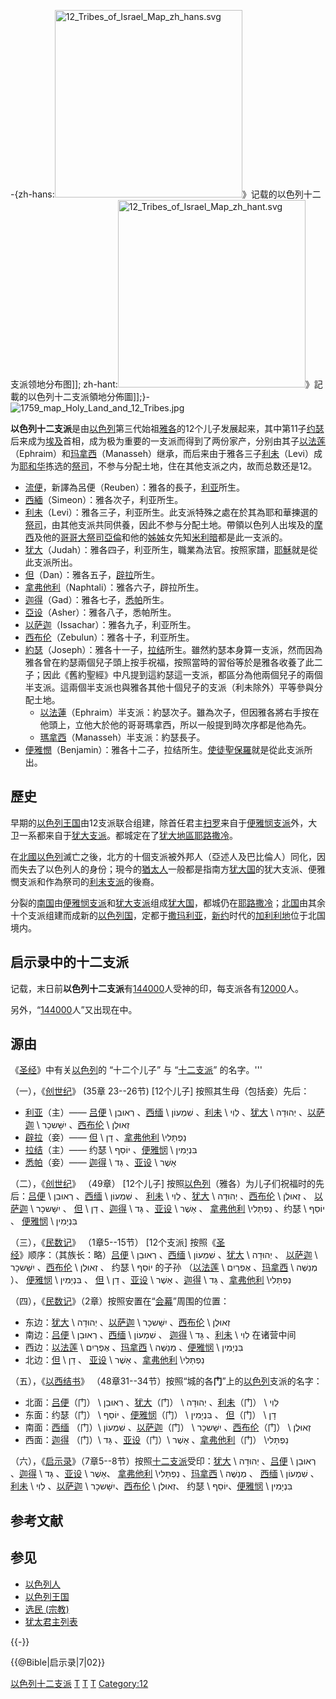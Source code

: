{{Jew}}
-{zh-hans:[[File:12_Tribes_of_Israel_Map_zh_hans.svg|300px]]》记载的以色列十二支派领地分布图]]; zh-hant:[[File:12_Tribes_of_Israel_Map_zh_hant.svg|300px]]》記載的以色列十二支派領地分佈圖]];}-
[[File:1759_map_Holy_Land_and_12_Tribes.jpg|thumb]]
{{基督教末世论}}

'''以色列十二支派'''是由[[以色列|以色列]]第三代始祖[[雅各_(舊約聖經)|雅各]]的12个儿子发展起来，其中第11子[[約瑟_(舊約聖經)|约瑟]]后来成为[[埃及|埃及]]首相，成为极为重要的一支派而得到了两份家产，分别由其子[[以法莲|以法莲]]（Ephraim）和[[玛拿西|玛拿西]]（Manasseh）继承，而后来由于雅各三子[[利未|利未]]（Levi）成为[[耶和华|耶和华]]拣选的[[祭司|祭司]]，不参与分配土地，住在其他支派之内，故而总数还是12。

* [[流便|流便]]，新譯為呂便（Reuben）：雅各的長子，[[利亚|利亚]]所生。
* [[西緬|西緬]]（Simeon）：雅各次子，利亚所生。
* [[利未|利未]]（Levi）：雅各三子，利亚所生。此支派特殊之處在於其為耶和華揀選的[[祭司|祭司]]，由其他支派共同供養，因此不参与分配土地。帶領以色列人出埃及的[[摩西|摩西]]及他的[[哥哥|哥哥]][[大祭司_(猶太教)|大祭司]][[亞倫|亞倫]]和他的[[姊姊|姊姊]]女先知[[米利暗|米利暗]]都是此一支派的。
* [[猶大_(雅各第四子)|犹大]]（Judah）：雅各四子，利亚所生，職業為法官。按照家譜，[[耶穌|耶穌]]就是從此支派所出。
* [[但|但]]（Dan）：雅各五子，[[辟拉|辟拉]]所生。
* [[拿弗他利|拿弗他利]]（Naphtali）：雅各六子，辟拉所生。
* [[迦得|迦得]]（Gad）：雅各七子，[[悉帕|悉帕]]所生。
* [[亞设|亞设]]（Asher）：雅各八子，悉帕所生。
* [[以萨迦|以萨迦]]（Issachar）：雅各九子，利亚所生。 
* [[西布伦|西布伦]]（Zebulun）：雅各十子，利亚所生。
* [[約瑟_(舊約聖經)|約瑟]]（Joseph）：雅各十一子，[[拉结|拉结]]所生。雖然約瑟本身算一支派，然而因為雅各曾在約瑟兩個兒子頭上按手祝福，按照當時的習俗等於是雅各收養了此二子；因此《舊約聖經》中凡提到這約瑟這一支派，都區分為他兩個兒子的兩個半支派。這兩個半支派也與雅各其他十個兒子的支派（利未除外）平等參與分配土地。
** [[以法蓮|以法蓮]]（Ephraim）半支派：約瑟次子。雖為次子，但因雅各將右手按在他頭上，立他大於他的哥哥瑪拿西，所以一般提到時次序都是他為先。
** [[瑪拿西|瑪拿西]]（Manasseh）半支派：約瑟長子。
* [[便雅憫|便雅憫]]（Benjamin）：雅各十二子，拉结所生。[[使徒|使徒]][[聖保羅|聖保羅]]就是從此支派所出。

== 歷史 ==
早期的[[以色列王国|以色列王国]]由12支派联合组建，除首任君主[[扫罗|扫罗]]来自于[[便雅悯支派|便雅悯支派]]外，大卫一系都来自于[[犹大支派|犹大支派]]。都城定在了[[犹大地區|犹大地區]][[耶路撒冷|耶路撒冷]]。

在[[北國以色列|北國以色列]]滅亡之後，北方的十個支派被外邦人（亞述人及巴比倫人）同化，因而失去了以色列人的身份；現今的[[猶太人|猶太人]]一般都是指南方[[犹大国|犹大国]]的犹大支派、便雅憫支派和作為祭司的[[利未支派|利未支派]]的後裔。

分裂的[[猶大王國|南国]]由[[便雅悯支派|便雅悯支派]]和[[犹大支派|犹大支派]]组成[[犹大国|犹大国]]，都城仍在[[耶路撒冷|耶路撒冷]]；[[以色列王国_(后期)|北国]]由其余十个支派组建而成新的[[以色列王国_(后期)|以色列国]]，定都于[[撒玛利亚|撒玛利亚]]，[[新约|新约]]时代的[[加利利地|加利利地]]位于北国境内。

==启示录中的十二支派 ==
{{Bible|启示录|7}}记载，末日前'''以色列十二支派'''有[[144000|144000]]人受神的印，每支派各有[[12000|12000]]人。
{{Cquote|
我又看见另有一位天使，从日出之地上来，拿着永生神的印。他就向那得着权柄能伤害地和海的四位天使、大声喊着说：“地与海并树木，你们不可伤害，等我们印了我们神众奴仆的额。”我听见受印者的数目，'''以色列子孙各支派'''中受印的有'''十四万四千'''。
:[[猶大支派|猶大支派]]中受印的有一万二千，
:[[流便支派|流便支派]]中有一万二千，
:[[迦得支派|迦得支派]]中有一万二千，
:[[亞设支派|亞设支派]]中有一万二千，
:[[拿弗他利支派|拿弗他利支派]]中有一万二千，
:[[玛拿西支派|玛拿西支派]]中有一万二千，
:[[西缅支派|西缅支派]]中有一万二千，
:[[利未支派|利未支派]]中有一万二千，
:[[以萨迦支派|以萨迦支派]]中有一万二千，
:[[西布伦支派|西布伦支派]]中有一万二千，
:[[約瑟_(舊約聖經)|约瑟]]支派中有一万二千，
:[[便雅悯支派|便雅悯支派]]中受印的有一万二千。
|{{Bible|启示录|7|2-8}}（[[和合本|和合本]]）}}
 
另外，“[[144000|144000]]人”又出现在{{Bible|启示录|14}}中。
{{Cquote|
我又观看，见[[耶稣|羔羊]]站在[[锡安山|锡安山]]，同他又有'''十四万四千人'''，都有他的名和[[耶和华|他父的名]]、写在额上。我听见从天上有声音、像众水的声音、和大雷的声音，并且我所听见的好像弹琴的所弹的琴声。他们在宝座前，并在[[四活物|四活物]]和众[[长老|长老]]前唱新歌；除了从地上买来的'''那十四万四千人'''以外，没有人能学这歌。这些人未曾沾染妇女，他们原是童身。羔羊无论往那里去、他们都跟随他。他们是从人间买来的，作初熟的果子归与神和羔羊。在他们口中察不出谎言来。他们是没有瑕疵的。
|{{Bible|启示录|14|1-5}}（[[和合本|和合本]]）}}


== 源由 ==
《[[圣经|圣经]]》中有关[[以色列|以色列]]的 “十二个儿子” 与 “[[十二支派|十二支派]]” 的名字。'''

（一），《[[创世纪|创世纪]]》 (35章 23--26节) [12个儿子] 按照其生母（包括妾）先后：
* [[利亚|利亚]]（主）—— [[吕便|吕便]] \ רְאוּבֵן  、[[西缅|西缅]] \ שִׁמְעוֹן 、[[利未|利未]] \ לֵוִי 、[[犹大|犹大]] \ יְהוּדָה 、[[以萨迦|以萨迦]] \ יִשָּׁשכָר 、[[西布伦|西布伦]] \ זְאוּלֻן
* [[辟拉|辟拉]]（妾）—— [[但|但]] \ דָן 、[[拿弗他利|拿弗他利]] \נַפְתָּלִי    
* [[拉结|拉结]]（主）—— 约瑟 \ יוֹסֵף 、[[便雅悯|便雅悯]] \ בִּנְיָמִין                 
* [[悉帕|悉帕]]（妾）—— [[迦得|迦得]] \ גָּד 、[[亚设|亚设]] \ אָשֶׁר

（二），《[[创世纪|创世纪]]》 （49章） [12个儿子] 按照[[以色列|以色列]]（雅各）为儿子们祝福时的先后：[[吕便|吕便]] \ רְאוּבֵן  、[[西缅|西缅]] \ שִׁמְעוֹן  、                      [[利未|利未]] \ לֵוִי 、[[犹大|犹大]] \ יְהוּדָה 、[[西布伦|西布伦]] \ זְאוּלֻן 、 [[以萨迦|以萨迦]] \ יִשָּׁשכָר 、 [[但|但]] \ דָן 、[[迦得|迦得]] \ גָּד  、[[亚设|亚设]] \ אָשֶׁר 、                                     [[拿弗他利|拿弗他利]] \נַפְתָּלִי  、约瑟 \ יוֹסֵף 、 [[便雅悯|便雅悯]] \ בִּנְיָמִין

（三），《[[民数记|民数记]]》 （1章5--15节） [12个支派] 按照《[[圣经|圣经]]》顺序：（其族长：略）[[吕便|吕便]] \ רְאוּבֵן  、[[西缅|西缅]] \ שִׁמְעוֹן   、[[犹大|犹大]] \ יְהוּדָה 、                                     [[以萨迦|以萨迦]] \ יִשָּׁשכָר 、[[西布伦|西布伦]] \ זְאוּלֻן 、 约瑟 \ יוֹסֵף 的子孙 （[[以法莲|以法莲]] \ אֶפְרַיִם  、[[玛拿西|玛拿西]] \ מְנַשֶּׁה ）、 [[便雅悯|便雅悯]] \ בִּנְיָמִין 、                                      [[但|但]]  \ דָן 、[[亚设|亚设]] \ אָשֶׁר 、[[迦得|迦得]] \ גָּד 、[[拿弗他利|拿弗他利]] \נַפְתָּלִי

（四），《[[民数记|民数记]]》（2章）按照安置在“[[会幕|会幕]]”周围的位置：
* 东边：[[犹大|犹大]] \ יְהוּדָה 、[[以萨迦|以萨迦]] \ יִשָּׁשכָר 、[[西布伦|西布伦]] \ זְאוּלֻן
* 南边：[[吕便|吕便]] \ רְאוּבֵן 、[[西缅|西缅]] \ שִׁמְעוֹן 、 [[迦得|迦得]] \ גָּד 、[[利未|利未]] \ לֵוִי 在诸营中间  
* 西边：[[以法莲|以法莲]] \ אֶפְרַיִם 、[[玛拿西|玛拿西]] \ מְנַשֶּׁה  、[[便雅悯|便雅悯]] \ בִּנְיָמִין
* 北边：[[但|但]] \ דָן 、 [[亚设|亚设]] \ אָשֶׁר 、[[拿弗他利|拿弗他利]] \נַפְתָּלִי

（五），《[[以西结书|以西结书]]》 （48章31--34节）按照“城的各'''门'''”上的[[以色列|以色列]]支派的名字：
* 北面：[[吕便|吕便]]（门） \ רְאוּבֵן 、[[犹大|犹大]]（门） \ יְהוּדָה 、[[利未|利未]]（门） \ לֵוִי 
* 东面：约瑟（门） \ יוֹסֵף  、[[便雅悯|便雅悯]]（门） \ בִּנְיָמִין 、 [[但|但]]（门） \ דָן
* 南面：[[西缅|西缅]] （门）\ שִׁמְעוֹן 、[[以萨迦|以萨迦]]（门） \ יִשָּׁשכָר 、[[西布伦|西布伦]]（门） \ זְאוּלֻן
* 西面：[[迦得|迦得]] （门）\ גָּד    、[[亚设|亚设]]（门）\ אָשֶׁר 、[[拿弗他利|拿弗他利]]（门） \נַפְתָּלִי

（六），《[[启示录|启示录]]》（7章5--8节）按照[[十二支派|十二支派]]受印：[[犹大|犹大]] \ יְהוּדָה 、[[吕便|吕便]] \ רְאוּבֵן 、[[迦得|迦得]] \ גָּד 、[[亚设|亚设]] \ אָשֶׁר、                                    [[拿弗他利|拿弗他利]] \נַפְתָּלִי 、[[玛拿西|玛拿西]] \ מְנַשֶּׁה 、 [[西缅|西缅]] \ שִׁמְעוֹן  、[[利未|利未]] \ לֵוִי 、[[以萨迦|以萨迦]] \ יִשָּׁשכָר、[[西布伦|西布伦]] \ זְאוּלֻן、                                     约瑟 \ יוֹסֵף、[[便雅悯|便雅悯]] \ בִּנְיָמִין

== 参考文献 ==
{{Reflist}}

== 参见 ==
{{Portal box|历史|犹太教|以色列}}
* [[以色列人|以色列人]]
* [[以色列王国|以色列王国]]
* [[选民_(宗教)|选民 (宗教)]]
* [[犹太君主列表|犹太君主列表]]

{{-}}
{{Sons of Jacob}}
{{以色列十二支派}}

[[Category:以色列十二支派|]]
[[Category:以色列历史|T]]
[[Category:希伯来圣经历史|T]]
[[Category:傳說|T]]
[[Category:12|Category:12]]

{{@Bible|启示录|7|02}}